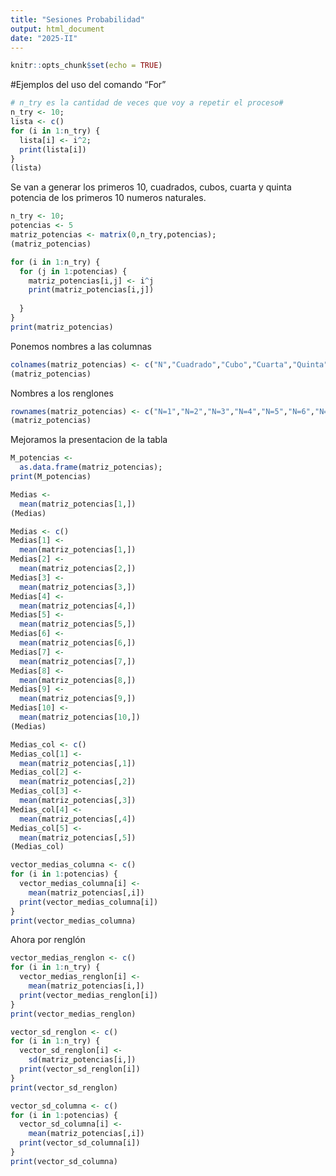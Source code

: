 ---
title: "Sesiones Probabilidad"
output: html_document
date: "2025-II"
---

```{r setup, include=FALSE}
knitr::opts_chunk$set(echo = TRUE)
```
#Ejemplos del uso del comando "For"

```{r}
# n_try es la cantidad de veces que voy a repetir el proceso#
n_try <- 10;
lista <- c()
for (i in 1:n_try) {
  lista[i] <- i^2;
  print(lista[i])
}
(lista)
```

Se van a generar los primeros 10, cuadrados, cubos, cuarta y quinta potencia de los primeros 10 numeros naturales.

```{r}
n_try <- 10;
potencias <- 5
matriz_potencias <- matrix(0,n_try,potencias);
(matriz_potencias)
```

```{r}
for (i in 1:n_try) {
  for (j in 1:potencias) {
    matriz_potencias[i,j] <- i^j
    print(matriz_potencias[i,j])
    
  }
}
print(matriz_potencias)
```
Ponemos nombres a las columnas

```{r}
colnames(matriz_potencias) <- c("N","Cuadrado","Cubo","Cuarta","Quinta")
(matriz_potencias)
```
Nombres a los renglones

```{r}
rownames(matriz_potencias) <- c("N=1","N=2","N=3","N=4","N=5","N=6","N=7","N=8","N=9","N=10")
(matriz_potencias)
```
Mejoramos la presentacion de la tabla

```{r}
M_potencias <-
  as.data.frame(matriz_potencias);
print(M_potencias)
```

```{r}
Medias <-
  mean(matriz_potencias[1,])
(Medias)
```

```{r}
Medias <- c()
Medias[1] <-
  mean(matriz_potencias[1,])
Medias[2] <-
  mean(matriz_potencias[2,])
Medias[3] <-
  mean(matriz_potencias[3,])
Medias[4] <-
  mean(matriz_potencias[4,])
Medias[5] <-
  mean(matriz_potencias[5,])
Medias[6] <-
  mean(matriz_potencias[6,])
Medias[7] <-
  mean(matriz_potencias[7,])
Medias[8] <-
  mean(matriz_potencias[8,])
Medias[9] <-
  mean(matriz_potencias[9,])
Medias[10] <-
  mean(matriz_potencias[10,])
(Medias)
```

```{r}
Medias_col <- c()
Medias_col[1] <-
  mean(matriz_potencias[,1])
Medias_col[2] <-
  mean(matriz_potencias[,2])
Medias_col[3] <-
  mean(matriz_potencias[,3])
Medias_col[4] <-
  mean(matriz_potencias[,4])
Medias_col[5] <-
  mean(matriz_potencias[,5])
(Medias_col)
```

```{r}
vector_medias_columna <- c()
for (i in 1:potencias) {
  vector_medias_columna[i] <-
    mean(matriz_potencias[,i])
  print(vector_medias_columna[i])
}
print(vector_medias_columna)
```
Ahora por renglón

```{r}
vector_medias_renglon <- c()
for (i in 1:n_try) {
  vector_medias_renglon[i] <-
    mean(matriz_potencias[i,])
  print(vector_medias_renglon[i])
}
print(vector_medias_renglon)
```
```{r}
vector_sd_renglon <- c()
for (i in 1:n_try) {
  vector_sd_renglon[i] <-
    sd(matriz_potencias[i,])
  print(vector_sd_renglon[i])
}
print(vector_sd_renglon)
```

```{r}
vector_sd_columna <- c()
for (i in 1:potencias) {
  vector_sd_columna[i] <-
    mean(matriz_potencias[,i])
  print(vector_sd_columna[i])
}
print(vector_sd_columna)
```
































